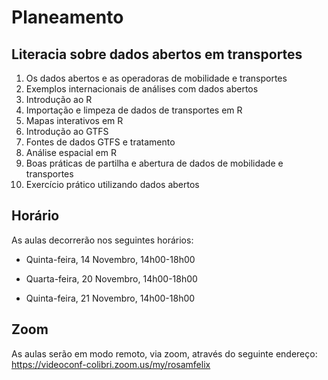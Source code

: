 # Planeamento

## Literacia sobre dados abertos em transportes

1.  Os dados abertos e as operadoras de mobilidade e transportes
2.  Exemplos internacionais de análises com dados abertos
3.  Introdução ao R
4.  Importação e limpeza de dados de transportes em R
5.  Mapas interativos em R
6.  Introdução ao GTFS
7.  Fontes de dados GTFS e tratamento
8.  Análise espacial em R
9.  Boas práticas de partilha e abertura de dados de mobilidade e transportes
10. Exercício prático utilizando dados abertos

## Horário

As aulas decorrerão nos seguintes horários:

-   Quinta-feira, 14 Novembro, 14h00-18h00

-   Quarta-feira, 20 Novembro, 14h00-18h00

-   Quinta-feira, 21 Novembro, 14h00-18h00

## Zoom

As aulas serão em modo remoto, via zoom, através do seguinte endereço:\
<https://videoconf-colibri.zoom.us/my/rosamfelix>


